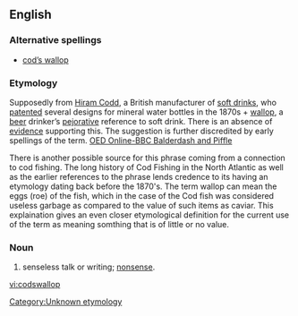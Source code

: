 ==English==

===Alternative spellings===
*[[cod's wallop|cod’s wallop]]

===Etymology===
Supposedly from [[w:Hiram Codd|Hiram Codd]], a British manufacturer of [[soft drink]]s, who [[patent]]ed several designs for mineral water bottles in the 1870s + [[wallop]], a [[beer]] drinker’s [[pejorative]] reference to soft drink.
There is an absence of [[evidence]] supporting this. The suggestion is further discredited by early spellings of the term. [http://oed.com/bbcwords/codswallop-new.html OED Online-BBC Balderdash and Piffle]

There is another possible source for this phrase coming from a connection to cod fishing.  The long history of Cod Fishing in the North Atlantic as well as the earlier references to the phrase lends credence to its having an etymology dating back before the 1870's.  The term wallop can mean the eggs (roe) of the fish, which in the case of the Cod fish was considered useless garbage as compared to the value of such items as caviar.   This explaination gives an even closer etymological definition for the current use of the term as meaning somthing that is of little or no value.

===Noun===
{{en-noun|-}}

# {{context|UK|Australia|slang}} senseless talk or writing; [[nonsense]].
{{WikiSaurus-link|nonsense}}

[[Category:Unknown etymology]]

[[vi:codswallop]]